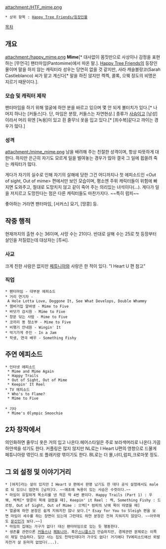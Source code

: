 attachment:/HTF_mime.png

 * 상위 항목 : [[Happy Tree Friends/등장인물]]

[[목차]]

== 개요 ==
attachment:/happy_mime.png
'''Mime'''[* 대사없이 몸짓만으로 사상이나 감정을 표현하는 [무언극] 팬터마임(Pantomime)에서 따온 말.]. [[Happy Tree Friends]]의 등장인물이며 말을 하지 않는 캐릭터라 성우는 당연히 없을 것 같지만, 사라 캐슬블랑코(Sarah Castleblanco) 씨가 맡고 계신다[* 말을 하진 않지만 켁켁, 콜록, 으웩 정도의 비명은 지르기 때문이다.].

=== 모습 및 캐릭터 제작 ===
팬터마임을 하기 위해 얼굴에 하얀 분을 바르고 있으며 몇 안 되게 볼터치가 있다.[* 나머지 하나는 [커들스]다. 단, 마임은 분장, 커들스는 자연현상.] 종류가 [[사슴]]이고 [남성]이라서 머리 위엔 [녹용]이 있고 흰 줄무늬 옷을 입고 있다.[* [죄수복]같다고 까이는 경우가 많다.]

=== 성격 ===
attachment:/mime_mime.png
남을 배려해 주는 친절한 성격이며, 항상 따뜻하게 대한다. 하지만 은근히 자기도 모르게 일을 벌여놓는 경우가 많아 결국 그 일에 휩쓸려 죽는 캐릭터가 많다.

게다가 자기의 실수로 인해 자기의 살해에 당한 그건 어디까지나 첫 에피소드인 <Out of sight, Out of mime> 편에서만 보인 모습이며, 평소엔 주위 캐릭터들이 위험에 빠지면 도와주고, 절대로 도망치지 않고 같이 죽어 주는 의리있는 녀석이다(...). 게다가 일을 저지르고 도망친다는 점은 다른 캐릭터들도 마찬가지다. ~~특히 럼피~~

좋아하는 거라면 팬터마임, [서커스] 묘기, [땅콩] 등.

== 작중 행적 == 
현재까지의 출현 수는 36이며, 사망 수는 21이다. 반대로 살해 수는 25로 첫 등장부터 살인을 저질렀는데 대상자는 [투씨].

=== 사교 ===
크게 친한 사람은 없지만 [[페튜니아]]와 사랑은 한 적이 있다.
"I Heart U 편 참고"

=== 직업 ===
 * 팬터마임 - 대부분 에피소드
 * 거리 연기자 - A Hole Lotta Love, Doggone It, See What Develops, Double Whammy
 * 햄버거집 알바생 - Mime to Five
 * 바닷가 감시원 - Mime to Five 
 * 창문 닦는 사람 - Mime to Five 
 * 코끼리 똥 청소부 - Mime to Five 
 * 비행기 안내원 - Wingin' It 
 * 악기가게 주인 - In a Jam 
 * 학생, 연극 배우 - Something Fishy 

== 주연 에피소드 ==
 * 인터넷 에피소드
  * Mime and Mime Again 
  * Happy Trails 
  * Out of Sight, Out of Mime 
  * Keepin' It Reel 
 * TV 에피소드
  * Who's to Flame? 
  * Mime to Five 
 
 * 기타
  * Mime's Olympic Smoochie 

== 2차 창작에서 ==
의인화하면 줄무늬 옷은 거의 입고 나온다.헤어스타일은 주로 보라색머리로 나온다.가끔 하얀색을 섞기도 한다.
커플링은 많지 않지만 NL로는 I Heart U편의 영향으로 드물게 페튜니아랑 엮인다.또 플래키랑 엮이기도 한다.
BL로는 더 몰,너티,럼피,크로마못 정도.

== 그 외 설정 및 이야기거리 ==
 * [여자]라는 설이 있지만 I Heart U 편에서 판명 났기도 한 데다 공식 설정에서도 male로 되 있으니 엄연히 [남자]다. ~~애초에 녹용이 있는 사슴은 수컷이다.~~
 * 마임이 유일하게 목소리를 낸 적은 딱 4번 뿐이다. Happy Trails (Part 1) : 우웩, 켁켁[* 땅콩이 목에 걸렸을 때], Keepin' it Reel : 켁, Something Fishy : 드르렁, Out of Sight, Out of Mime : 으엑[* 럼피의 낫에 목이 따였을 때]
 * 얼굴에 하얀 분장은 쉽게 지워지진 않나 보다.[* Esay for You to Sleigh 편을 보면 마임이 세수를 하는 장면이 있는데 그런데도 하얀 분장은 전혀 지워지지 않았다. ~~아무래도 [[문신]]인가 보다.~~]
 * 마임의 집에는 가구가 없다! 대신 팬터마임으로 있는 듯 행동한다.
 * 생존률 관련으론 [[커들스]]나 [[페튜니아]], 혹은[[스니플스]]가 안습하지만, 경제관련 문제로는 이쪽이 제일 안습하다. 일단 사는 집도 천막인데다가 가구도 없다! 거기에다 TV에피소드에선 외발자전거 살 돈마저 없었다(...).
